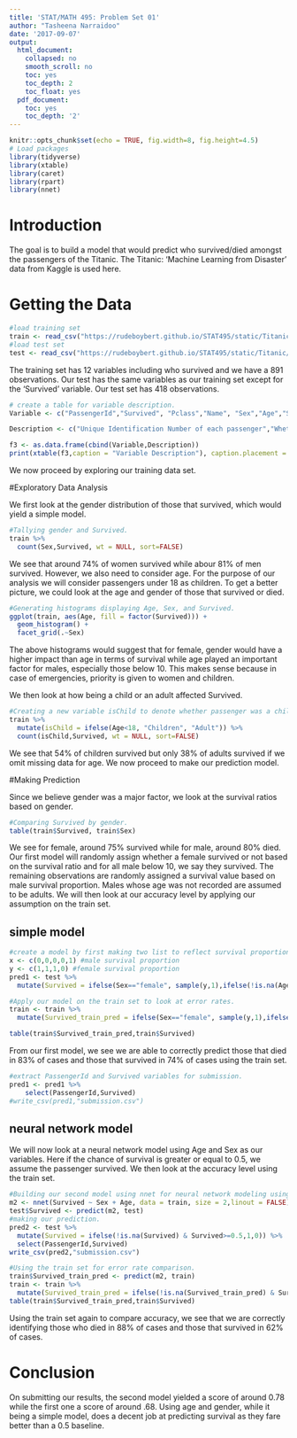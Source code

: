 ```yaml
---
title: 'STAT/MATH 495: Problem Set 01'
author: "Tasheena Narraidoo"
date: '2017-09-07'
output:
  html_document:
    collapsed: no
    smooth_scroll: no
    toc: yes
    toc_depth: 2
    toc_float: yes
  pdf_document:
    toc: yes
    toc_depth: '2'
---
```


```r
knitr::opts_chunk$set(echo = TRUE, fig.width=8, fig.height=4.5)
# Load packages
library(tidyverse)
library(xtable)
library(caret)
library(rpart)
library(nnet)
```

# Introduction
The goal is to build a model that would predict who survived/died amongst the passengers of the Titanic. The Titanic: 'Machine Learning from Disaster' data from Kaggle is used here. 

# Getting the Data

```r
#load training set 
train <- read_csv("https://rudeboybert.github.io/STAT495/static/Titanic/train.csv")
#load test set
test <- read_csv("https://rudeboybert.github.io/STAT495/static/Titanic/test.csv")

```

The training set has 12 variables including who survived and we have a 891 observations.
Our test has the same variables as our training set except for the 'Survived' variable. Our test set has 418 observations.
```r
# create a table for variable description.
Variable <- c("PassengerId","Survived", "Pclass","Name", "Sex","Age","SibSp"," Parch"," Ticket","Fare","Cabin","Embarked")

Description <- c("Unique Identification Number of each passenger","Whether passenger survived(1) or died(0)","Passenger's class","Name of passenger","sex of passenger","Age of passenger","Number of sibblings and/or spouses with them","Number of parents and/or children with them","Passenger's ticket number","Fare","Cabin","Port of Embarkation")

f3 <- as.data.frame(cbind(Variable,Description))
print(xtable(f3,caption = "Variable Description"), caption.placement = 'top',comment=F, type="html")
```

We now proceed by exploring our training data set.

#Exploratory Data Analysis

We first look at the gender distribution of those that survived, which would yield a simple model.
```r
#Tallying gender and Survived.
train %>%
  count(Sex,Survived, wt = NULL, sort=FALSE)
```

We see that around 74% of women survived while abour 81% of men survived. However, we also need to consider age. For the purpose of our analysis we will consider passengers under 18 as children. To get a better picture, we could look at the age and gender of those that survived or died.

```r
#Generating histograms displaying Age, Sex, and Survived.
ggplot(train, aes(Age, fill = factor(Survived))) + 
  geom_histogram() + 
  facet_grid(.~Sex)
```

The above histograms would suggest that for female, gender would have a higher impact than age in terms of survival while age played an important factor for males, especially those below 10. This makes sense because in case of emergencies, priority is given to women and children.

We then look at how being a child or an adult affected Survived.
```r
#Creating a new variable isChild to denote whether passenger was a child or an adult.
train %>%
  mutate(isChild = ifelse(Age<18, "Children", "Adult")) %>%
  count(isChild,Survived, wt = NULL, sort=FALSE)
```

We see that 54% of children survived but only 38% of adults survived if we omit missing data for age. We now proceed to make our prediction model.

#Making Prediction 

Since we believe gender was a major factor, we look at the survival ratios based on gender.

```r
#Comparing Survived by gender.
table(train$Survived, train$Sex)
```

We see for female, around 75% survived while for male, around 80% died. Our first model will randomly assign whether a female survived or not based on the survival ratio and for all male below 10, we say they survived. The remaining observations are randomly assigned a survival value based on male survival proportion. Males whose age was not recorded are assumed to be adults. We will then look at our accuracy level by applying our assumption on the train set.

## simple model

```r
#create a model by first making two list to reflect survival proportion of each gender and proceed by assigning whether an obserbation survived using our assumptions.
x <- c(0,0,0,0,1) #male survival proportion
y <- c(1,1,1,0) #female survival proportion
pred1 <- test %>%
  mutate(Survived = ifelse(Sex=="female", sample(y,1),ifelse(!is.na(Age) & Age <= 10,1,sample(x,1)))) 

#Apply our model on the train set to look at error rates.
train <- train %>%
  mutate(Survived_train_pred = ifelse(Sex=="female", sample(y,1),ifelse(!is.na(Age) & Age <= 10,1,sample(x,1)))) 

table(train$Survived_train_pred,train$Survived)
```

From our first model, we see we are able to correctly predict those that died in 83% of cases and those that survived in 74% of cases using the train set.

```r
#extract PassengerId and Survived variables for submission.
pred1 <- pred1 %>%
    select(PassengerId,Survived)
#write_csv(pred1,"submission.csv")
```

## neural network model

We will now look at a neural network model using Age and Sex as our variables. Here if the chance of survival is greater or equal to 0.5, we assume the passenger survived. We then look at the accuracy level using the train set.

```r
#Building our second model using nnet for neural network modeling using our assumptions.
m2 <- nnet(Survived ~ Sex + Age, data = train, size = 2,linout = FALSE)
test$Survived <- predict(m2, test)
#making our prediction.
pred2 <- test %>%
  mutate(Survived = ifelse(!is.na(Survived) & Survived>=0.5,1,0)) %>%
  select(PassengerId,Survived)
write_csv(pred2,"submission.csv")

#Using the train set for error rate comparison.
train$Survived_train_pred <- predict(m2, train)
train <- train %>%
  mutate(Survived_train_pred = ifelse(!is.na(Survived_train_pred) & Survived_train_pred>=0.5,1,0)) 
table(train$Survived_train_pred,train$Survived)

```

Using the train set again to compare accuracy, we see that we are correctly identifying those who died in 88% of cases and those that survived in 62% of cases.

# Conclusion

On submitting our results, the second model yielded a score of around 0.78 while the first one a score of around .68. Using age and gender, while it being a simple model, does a decent job at predicting survival as they fare better than a 0.5 baseline.
